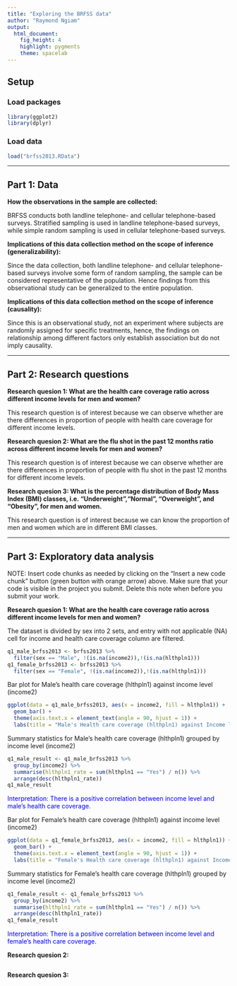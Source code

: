 ```yaml
---
title: "Exploring the BRFSS data"
author: "Raymond Ngiam"
output: 
  html_document: 
    fig_height: 4
    highlight: pygments
    theme: spacelab
---
```


## Setup

### Load packages

```r
library(ggplot2)
library(dplyr)
```

### Load data

```r
load("brfss2013.RData")
```



* * *

## Part 1: Data

**How the observations in the sample are collected:**

BRFSS conducts both landline telephone- and cellular telephone-based surveys.  Stratified sampling is used in landline telephone-based surveys, while simple random sampling is used in cellular telephone-based surveys.

**Implications of this data collection method on the scope of inference (generalizability):**

Since the data collection, both landline telephone- and cellular telephone-based surveys involve some form of random sampling, the sample can be considered representative of the population. Hence findings from this observational study can be generalized to the entire population.

**Implications of this data collection method on the scope of inference (causality):**

Since this is an observational study, not an experiment where subjects are randomly assigned for specific treatments, hence, the findings on relationship among different factors only establish association but do not imply causality.

* * *

## Part 2: Research questions

**Research quesion 1: What are the health care coverage ratio across different income levels for men and women?**

This research question is of interest because we can observe whether are there differences in proportion of people with health care coverage for different income levels. 

**Research quesion 2: What are the flu shot in the past 12 months ratio across different income levels for men and women?**

This research question is of interest because we can observe whether are there differences in proportion of people with flu shot in the past 12 months for different income levels.


**Research quesion 3: What is the percentage distribution of Body Mass Index (BMI) classes, i.e. "Underweight","Normal", "Overweight", and "Obesity", for men and women.**

This research question is of interest because we can know the proportion of men and women which are in different BMI classes.

* * *

## Part 3: Exploratory data analysis

NOTE: Insert code chunks as needed by clicking on the "Insert a new code chunk" 
button (green button with orange arrow) above. Make sure that your code is visible
in the project you submit. Delete this note when before you submit your work.

**Research quesion 1: What are the health care coverage ratio across different income levels for men and women?**

The dataset is divided by sex into 2 sets, and entry with not applicable (NA) cell for income and health care coverage column are filtered.

```r
q1_male_brfss2013 <- brfss2013 %>%
  filter(sex == "Male", !(is.na(income2)),!(is.na(hlthpln1)))
q1_female_brfss2013 <- brfss2013 %>%
  filter(sex == "Female", !(is.na(income2)),!(is.na(hlthpln1)))
```

Bar plot for Male's health care coverage (hlthpln1) against income level (income2)

```r
ggplot(data = q1_male_brfss2013, aes(x = income2, fill = hlthpln1)) +
  geom_bar() +
  theme(axis.text.x = element_text(angle = 90, hjust = 1)) + 
  labs(title = "Male's Health care coverage (hlthpln1) against Income level (income2)")
```

Summary statistics for Male's health care coverage (hlthpln1) grouped by income level (income2)

```r
q1_male_result <- q1_male_brfss2013 %>%
  group_by(income2) %>%
  summarise(hlthpln1_rate = sum(hlthpln1 == "Yes") / n()) %>%
  arrange(desc(hlthpln1_rate))
q1_male_result
```
<span style="color:blue">Interpretation: There is a positive correlation between income level and male's health care coverage. </span>

Bar plot for Female's health care coverage (hlthpln1) against income level (income2)

```r
ggplot(data = q1_female_brfss2013, aes(x = income2, fill = hlthpln1)) +
  geom_bar() +
  theme(axis.text.x = element_text(angle = 90, hjust = 1)) + 
  labs(title = "Female's Health care coverage (hlthpln1) against Income level (income2)")
```

Summary statistics for Female's health care coverage (hlthpln1) grouped by income level (income2)

```r
q1_female_result <- q1_female_brfss2013 %>%
  group_by(income2) %>%
  summarise(hlthpln1_rate = sum(hlthpln1 == "Yes") / n()) %>%
  arrange(desc(hlthpln1_rate))
q1_female_result

```
<span style="color:blue">Interpretation: There is a positive correlation between income level and female's health care coverage.</span>



**Research quesion 2:**

```r

```



**Research quesion 3:**

```r

```

